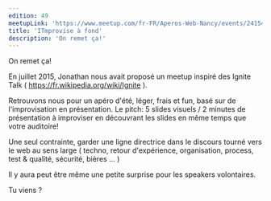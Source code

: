 ```yaml
---
edition: 49
meetupLink: 'https://www.meetup.com/fr-FR/Aperos-Web-Nancy/events/241544641/'
title: 'ITmprovise à fond'
description: 'On remet ça!'
---
```


On remet ça!

En juillet 2015, Jonathan nous avait proposé un meetup inspiré des Ignite Talk ( https://fr.wikipedia.org/wiki/Ignite ).

Retrouvons nous pour un apéro d'été, léger, frais et fun, basé sur de l'improvisation en présentation. Le pitch: 5 slides visuels / 2 minutes de présentation à improviser en découvrant les slides en même temps que votre auditoire!

Une seul contrainte, garder une ligne directrice dans le discours tourné vers le web au sens large ( techno, retour d'expérience, organisation, process, test & qualité, sécurité, bières ... )

Il y aura peut être même une petite surprise pour les speakers volontaires.

Tu viens ?
